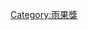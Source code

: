 {{Navbox
| name      = 雨果奖最佳长篇小说
| state     = {{{state<includeonly>|collapsed</includeonly>}}}
| title     = [[雨果獎最佳長篇小說]]
| bodyclass = hlist

| group1 = 回顾奖
| list1  = 
* [[特倫斯·韓伯瑞·懷特]]《[[石中劍 (小說)|石中剑]]》（1939）
* [[范·沃格特]]《{{link-en|Slan}}》（1941）
* [[羅伯特·海萊因]]《{{link-en|地平线以外|Beyond This Horizon}}》（1943）
* [[弗里茨·莱伯]]《{{link-en|召唤妻子|Conjure Wife}}》（1944）
* {{link-en|雷·布雷克特|Leigh Brackett}}《{{link-en|火星阴影|Shadow Over Mars}}》（1945）
* [[艾萨克·阿西莫夫]]《[[基地與帝國]]》（1946）
* [[羅伯特·海萊因]]《{{link-en|空中农夫|Farmer in the SkyFarmer in the Sky}}》（1951）
* [[雷·布萊伯利]]《[[華氏451度]]》（1954）

| group2 = 1953至1975年
| list2  = 
* [[阿尔弗雷德·贝斯特]]《[[被毁灭的人]]》（1953）
* {{link-en|马克·克利夫顿|Mark Clifton}}与{{link-en|弗兰克·赖利|Frank Riley (author)}}《{{link-en|他们宁愿正确|They'd Rather Be Right}}》（1955）
* [[羅伯特·海萊因]]《{{link-en|双星 (小说)|Double Star|双星}}》（1956）
* [[弗里茨·莱伯]]《{{link-en|大时代 (小说)|The Big Time (novel)|大时代}}》（1958）
* {{link-en|詹姆斯·布利什|James Blish}}《{{link-en|事关良心|A Case of Conscience}}》（1959）
* [[羅伯特·海萊因]]《[[星艦戰將]]》（1960）
* [[小沃尔特·M·米勒]]《[[莱博维兹的赞歌]]》（1961）
* [[羅伯特·海萊因]]《[[异乡异客]]》（1962）
* [[菲利普·狄克]]《[[高堡奇人]]》（1963）
* {{link-en|克利福德·西马克|Clifford D. Simak}}《[[神秘的中继站]]》（1964）
* [[弗里茨·莱伯]]《{{link-en|离轨星球|The Wanderer (Leiber novel)}}》（1965）
* [[弗兰克·赫伯特]]《[[沙丘 (小说)|沙丘]]》、[[羅傑·澤拉茲尼]]《{{link-en|不朽 (小说)|This Immortal|不朽}}》（1966）
* [[羅伯特·海萊因]]《[[严厉的月亮]]》（1967）
* [[羅傑·澤拉茲尼]]《[[光明王]]》（1968）
* {{link-en|约翰·布鲁纳|John Brunner (novelist)}}《[[站立桑给巴尔]]》（1969）
* [[娥蘇拉·勒瑰恩]]《[[黑暗的左手]]》（1970）
* [[拉瑞·尼文]]《[[環形世界]]》（1971）
* {{link-en|菲利普·约瑟·法莫|Philip José Farmer}}《{{link-en|走向你们散落的身体|To Your Scattered Bodies Go}}》（1972）
* [[艾萨克·阿西莫夫]]《[[神们自己]]》（1973）
* [[亞瑟·查理斯·克拉克]]《[[與拉瑪相會]]》（1974） 
* [[娥蘇拉·勒瑰恩]]《[[一無所有 (小說)|一无所有]]》（1975）

| group3 = 1976至2000年
| list3  =
* [[乔·霍尔德曼]]《[[無盡的戰爭]]》（1976）
* {{link-en|凯特·威廉|Kate Wilhelm}}《{{link-en|迟暮鸟语|Where Late the Sweet Birds Sang}}》（1977）
* [[弗雷德里克·波爾]]《{{link-en|通向宇宙之门|Gateway (novel)}}》（1978）
* {{link-en|冯达·麦金泰尔|Vonda N. McIntyre}}《[[梦蛇]]》（1979）
* [[亞瑟·查理斯·克拉克]]《{{link-en|天堂的喷泉|The Fountains of Paradise}}》（1980）
* {{link-en|琼·维格|Joan D. Vinge}}《{{link-en|冰雪女王 (小说)|The Snow Queen (Vinge novel)|冰雪女王}}》（1981）
* [[C·J·彻里]]《{{link-en|下方太空站|Downbelow Station}}》（1982）
* [[艾萨克·阿西莫夫]]《[[基地邊緣]]》（1983）
* [[大衛·布林]]《{{link-en|星潮闪电|Startide RisingStartide Rising}}》（1984）
* [[威廉·吉布森]]《[[神经漫游者]]》（1985）
* [[奥森·斯科特·卡德]]《[[安德的游戏]]》（1986）
* [[奥森·斯科特·卡德]]《[[死者代言人]]》（1987）
* [[大衛·布林]]《{{link-en|提升之战|The Uplift War}}》（1988）
* [[C·J·彻里]]《{{link-en|赛亭星|Cyteen}}》（1989）
* [[丹·西蒙斯]]《[[海伯利安]]》（1990）
* [[洛伊絲·莫瑪絲特·布約德]]《{{link-en|贵族们的游戏|The Vor Game}}》（1991）
* [[洛伊絲·莫瑪絲特·布約德]]《{{link-en|贝拉亚|Barrayar}}》（1992）
* [[弗诺·文奇]]《[[深渊上的火]]》、{{link-en|康妮·威利斯|Connie Willis}}《[[末日之书 (小说)|末日之书]]》（1993）
* [[金·史丹利·羅賓遜]]《[[火星三部曲|绿火星]]》（1994）
* [[洛伊絲·莫瑪絲特·布約德]]《{{link-en|镜舞|Mirror Dance}}》（1995）
* [[尼尔·斯蒂芬森]]《{{link-en|钻石年代|The Diamond Age}}》（1996）
* [[金·史丹利·羅賓遜]]《[[火星三部曲|蓝火星]]》（1997）
* [[乔·霍尔德曼]]《{{link-en|永远的和平|Forever Peace}}》（1998）
* {{link-en|康妮·威利斯|Connie Willis}}《{{link-en|勿需论犬|To Say Nothing of the Dog}}》（1999）
* [[弗诺·文奇]]《[[天渊 (小说)|天淵]]》（2000） 

| group4 = 2001年起
| list4  = 
* [[J·K·罗琳]]《[[哈利·波特与火焰杯]]》（2001）
* [[尼爾·蓋曼]]《[[美国众神]]》（2002）
* [[罗伯特·J·索耶]]《{{link-en|原始人 (小说)|The Neanderthal Parallax|原始人}}》（2003）
* [[洛伊絲·莫瑪絲特·布約德]]《{{link-en|灵魂骑士|Paladin of Souls}}》（2004）
* [[苏珊娜·克拉克]]《{{link-en|大魔法师 (小说)|Jonathan Strange & Mr Norrell|大魔法师}}》（2005）
* [[羅伯特·查爾斯·威爾森]]《[[時間迴旋]]》（2006）
* [[弗诺·文奇]]《{{link-en|彩虹尽头|Rainbows End}}》（2007）
* [[麥可·謝朋]]《{{link-en|消逝的六芒星|The Yiddish Policemen's Union}}》（2008）
* [[尼爾·蓋曼]]《{{link-en|坟场之书|The Graveyard Book}}》（2009）
* [[保羅·巴奇加盧比]]《[[曼谷的發條女孩]]》、[[柴納·米耶維]]《{{link-en|城与城|The City & the City}}》（2010）
* {{link-en|康妮·威利斯|Connie Willis}}《{{link-en|灯火管制·警报解除|Blackout/All Clear}}》（2011）
* [[舟·沃頓]]《{{link-en|我不属于他们|Among Others}}》（2012）
* [[約翰·史卡奇]]《[[星艦求生日誌]]》（2013）
* {{link-en|安·莱基|Ann Leckie}}《{{link-en|雷切帝国|Ancillary Justice}}》（2014）
* [[刘慈欣]]《[[三体 (小说)|三体]]》（[[刘宇昆]]译，2015）
* [[N·K·傑米辛]]《{{link-en|第五季 (小说)|The Fifth Season (novel)|第五季}}》（2016）
* [[N·K·傑米辛]]《{{link-en|方尖碑之门|The Obelisk Gate}}》（2017）
* [[N·K·傑米辛]]《{{link-en|巨石苍穹|The Stone Sky}}》（2018）
* {{link-en|玛丽·罗比尼特·科沃尔|Mary Robinette Kowal}}《{{link-en|计算之星|The Calculating Stars}}》（2019）
* [[阿卡蒂·馬婷]]《[[名為帝國的記憶]]》（2020）
}}<noinclude>
{{collapsible option}}
[[Category:雨果獎]]
</noinclude>